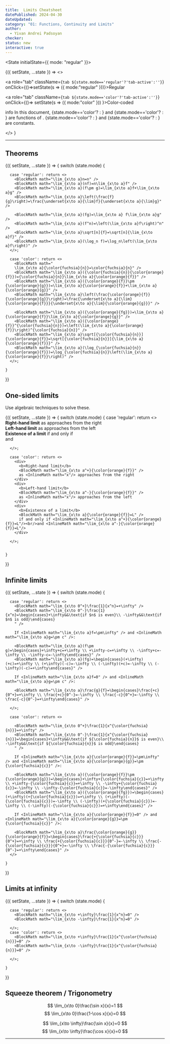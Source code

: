 ```yaml
---
title:  Limits Cheatsheet
datePublished: 2024-04-30
dateUpdated: 
category: "01: Functions, Continuity and Limits"
author: 
  - Yivan Andrei Padsoyan
checker: 
status: new
interactive: true
---
```


<State initialState={{ mode: "regular" }}>

<Observe>
{({ setState, ...state }) => <>

<div role="tablist" className="tabs tabs-boxed my-5 ">

  <a role="tab" 
  className={`tab ${state.mode=='regular'?'tab-active':''}`} 
  onClick={()=>setState(s => ({ mode:"regular" }))}>Regular</a>

  <a role="tab" className={`tab ${state.mode=='color'?'tab-active':''}`} onClick={()=>
    setState(s => ({ mode:"color" }))
    }>Color-coded</a>
</div>

<div role="alert" className="alert my-5">
  <span className="material-symbols-outlined">info</span>
  <span>In this document, {state.mode=='color'?<InlineMath math="\color{orange}{f}"/> : <InlineMath math="f" />} and {state.mode=='color'?<InlineMath math="\color{orange}{g}"/> : <InlineMath math="g" />} are functions of <InlineMath math="x" />. {state.mode=='color'?<InlineMath math="\color{fuchsia}{n}"/> : <InlineMath math="n" />} and {state.mode=='color'?<InlineMath math="\color{fuchsia}{c}"/> : <InlineMath math="c" />} are constants.</span>
</div>

</>
}
</Observe>

---

## Theorems

<div className="grid grid-flow-row md:grid-rows-4 md:grid-flow-col gap-y-3 md:gap-0">


<Observe>
  {({ setState, ...state }) => {
    switch (state.mode) {
      
      case 'regular': return <>
        <BlockMath math="\lim_{x\to a}n=n" />
        <BlockMath math="\lim_{x\to a}(nf)=n\lim_{x\to a}f" />
        <BlockMath math="\lim_{x\to a}(f\pm g)=\lim_{x\to a}f+\lim_{x\to a}g" />
        <BlockMath math="\lim_{x\to a}\left(\frac{f}{g}\right)=\frac{\underset{x\to a}{\lim}f}{\underset{x\to a}{\lim}g}" />

        <BlockMath math="\lim_{x\to a}(fg)=\lim_{x\to a} f\lim_{x\to a}g" />
        <BlockMath math="\lim_{x\to a}(f^n)=\left(\lim_{x\to a}f\right)^n" />
        <BlockMath math="\lim_{x\to a}\sqrt[n]{f}=\sqrt[n]{\lim_{x\to a}f}" />
        <BlockMath math="\lim_{x\to a}(\log_n f)=\log_n\left(\lim_{x\to a}f\right)" />
      </>;

      case 'color': return <>
        <BlockMath math="
        \lim_{x\to a}{\color{fuchsia}{n}}=\color{fuchsia}{n}" />
        <BlockMath math="\lim_{x\to a}({\color{fuchsia}{n}}{\color{orange}{f}})={\color{fuchsia}{n}}\lim_{x\to a}{\color{orange}{f}}" />
        <BlockMath math="\lim_{x\to a}({\color{orange}{f}}\pm {\color{orange}{g}})=\lim_{x\to a}{\color{orange}{f}}+\lim_{x\to a}{\color{orange}{g}}" />
        <BlockMath math="\lim_{x\to a}\left(\frac{\color{orange}{f}}{\color{orange}{g}}\right)=\frac{\underset{x\to a}{\lim}{\color{orange}{f}}}{\underset{x\to a}{\lim}{\color{orange}{g}}}" />

        <BlockMath math="\lim_{x\to a}({\color{orange}{fg}})=\lim_{x\to a} {\color{orange}{f}}\lim_{x\to a}{\color{orange}{g}}" />
        <BlockMath math="\lim_{x\to a}({\color{orange}{f}}^{\color{fuchsia}{n}})=\left(\lim_{x\to a}{\color{orange}{f}}\right)^{\color{fuchsia}{n}}" />
        <BlockMath math="\lim_{x\to a}\sqrt[{\color{fuchsia}{n}}]{\color{orange}{f}}=\sqrt[{\color{fuchsia}{n}}]{\lim_{x\to a}{\color{orange}{f}}}" />
        <BlockMath math="\lim_{x\to a}(\log_{\color{fuchsia}{n}} {\color{orange}{f}})=\log_{\color{fuchsia}{n}}\left(\lim_{x\to a}{\color{orange}{f}}\right)" />
      </>;

    }
  }}
</Observe>

</div>

## One-sided limits
Use algebraic techniques to solve these.

<div className="grid grid-flow-row md:grid-flow-col gap-y-3 md:gap-0">


<Observe>
  {({ setState, ...state }) => {
    switch (state.mode) {
      case 'regular': return <>
        <div>
          <b>Right-hand limit</b>
          <BlockMath math="\lim_{x\to a^+}{f}" />
          as <InlineMath math="x"/> approaches from the right
        </div>
        <div>
          <b>Left-hand limit</b>
          <BlockMath math="\lim_{x\to a^-}{f}" />
          as <InlineMath math="x"/> approaches from the left
        </div>
        <div>
          <b>Existence of a limit</b>
          <BlockMath math="\lim_{x\to a}{f}=L" />
          if and only if <InlineMath math="\lim_{x\to a^+}{f}=L"/><br/>and <InlineMath math="\lim_{x\to a^-}{f}=L"/>
        </div>

      </>;

      case 'color': return <>
        <div>
          <b>Right-hand limit</b>
          <BlockMath math="\lim_{x\to a^+}{\color{orange}{f}}" />
          as <InlineMath math="x"/> approaches from the right
        </div>
        <div>
          <b>Left-hand limit</b>
          <BlockMath math="\lim_{x\to a^-}{\color{orange}{f}}" />
          as <InlineMath math="x"/> approaches from the left
        </div>
        <div>
          <b>Existence of a limit</b>
          <BlockMath math="\lim_{x\to a}{\color{orange}{f}}=L" />
          if and only if <InlineMath math="\lim_{x\to a^+}{\color{orange}{f}}=L"/><br/>and <InlineMath math="\lim_{x\to a^-}{\color{orange}{f}}=L"/>
        </div>

      </>;


    }
  }}
</Observe>

</div>

## Infinite limits

<Observe>
  {({ setState, ...state }) => {
    switch (state.mode) {
      
      case 'regular': return <>
        <BlockMath math="\lim_{x\to 0^+}\frac{1}{x^n}=+\infty" />
        <BlockMath math="\lim_{x\to 0^-}\frac{1}{x^n}=\begin{cases}+\infty&&\text{if $n$ is even}\\ -\infty&&\text{if $n$ is odd}\end{cases}
        " />
        
        If <InlineMath math="\lim_{x\to a}f=\pm\infty" /> and <InlineMath math="\lim_{x\to a}g=\pm c" />:

        <BlockMath math="\lim_{x\to a}(f\pm g)=\begin{cases}+\infty+c=+\infty \\ +\infty-c=+\infty \\ -\infty+c=-\infty \\ -\infty-c=-\infty\end{cases}" />
        <BlockMath math="\lim_{x\to a}(fg)=\begin{cases}(+\infty)(+c)=+\infty \\ (+\infty)(-c)=-\infty \\ (-\infty)(+c)=-\infty \\ (-\infty)(-c)=+\infty\end{cases}" />

        If <InlineMath math="\lim_{x\to a}f=0" /> and <InlineMath math="\lim_{x\to a}g=\pm c" />:

        <BlockMath math="\lim_{x\to a}\frac{g}{f}=\begin{cases}\frac{+c}{0^+}=+\infty \\ \frac{+c}{0^-}=-\infty \\ \frac{-c}{0^+}=-\infty \\ \frac{-c}{0^-}=+\infty\end{cases}" />

      </>;

      case 'color': return <>
        
        <BlockMath math="\lim_{x\to 0^+}\frac{1}{x^{\color{fuchsia}{n}}}=+\infty" />
        <BlockMath math="\lim_{x\to 0^-}\frac{1}{x^{\color{fuchsia}{n}}}=\begin{cases}+\infty&&\text{if ${\color{fuchsia}{n}}$ is even}\\ -\infty&&\text{if ${\color{fuchsia}{n}}$ is odd}\end{cases}
        " />
        
        If <InlineMath math="\lim_{x\to a}{\color{orange}{f}}=\pm\infty" /> and <InlineMath math="\lim_{x\to a}{\color{orange}{g}}=\pm {\color{fuchsia}{c}}" />:

        <BlockMath math="\lim_{x\to a}({\color{orange}{f}}\pm {\color{orange}{g}})=\begin{cases}+\infty+{\color{fuchsia}{c}}=+\infty \\ +\infty-{\color{fuchsia}{c}}=+\infty \\ -\infty+{\color{fuchsia}{c}}=-\infty \\ -\infty-{\color{fuchsia}{c}}=-\infty\end{cases}" />
        <BlockMath math="\lim_{x\to a}({\color{orange}{fg}})=\begin{cases}(+\infty)(+{\color{fuchsia}{c}})=+\infty \\ (+\infty)(-{\color{fuchsia}{c}})=-\infty \\ (-\infty)(+{\color{fuchsia}{c}})=-\infty \\ (-\infty)(-{\color{fuchsia}{c}})=+\infty\end{cases}" />

        If <InlineMath math="\lim_{x\to a}{\color{orange}{f}}=0" /> and <InlineMath math="\lim_{x\to a}{\color{orange}{g}}=\pm {\color{fuchsia}{c}}" />:

        <BlockMath math="\lim_{x\to a}\frac{\color{orange}{g}}{\color{orange}{f}}=\begin{cases}\frac{+{\color{fuchsia}{c}}}{0^+}=+\infty \\ \frac{+{\color{fuchsia}{c}}}{0^-}=-\infty \\ \frac{-{\color{fuchsia}{c}}}{0^+}=-\infty \\ \frac{-{\color{fuchsia}{c}}}{0^-}=+\infty\end{cases}" />
      </>

    }
  }}
</Observe>


## Limits at infinity


<Observe>
  {({ setState, ...state }) => {
    switch (state.mode) {

      case 'regular': return <>
        <BlockMath math="\lim_{x\to +\infty}\frac{1}{x^n}=0" />
        <BlockMath math="\lim_{x\to -\infty}\frac{1}{x^n}=0" />

      </>;
      case 'color': return <>
        <BlockMath math="\lim_{x\to +\infty}\frac{1}{x^{\color{fuchsia}{n}}}=0" />
        <BlockMath math="\lim_{x\to -\infty}\frac{1}{x^{\color{fuchsia}{n}}}=0" />

      </>;

    }
  }}
</Observe>

## Squeeze theorem / Trigonometry


<div className="grid grid-flow-row md:grid-rows-2 md:grid-flow-col gap-y-3 md:gap-y-3">

$$
\lim_{x\to 0}\frac{\sin x}{x}=1
$$
$$
\lim_{x\to 0}\frac{1-\cos x}{x}=0
$$

$$
\lim_{x\to \infty}\frac{\sin x}{x}=0
$$
$$
\lim_{x\to \infty}\frac{\cos x}{x}=0
$$
</div>

---


</State>